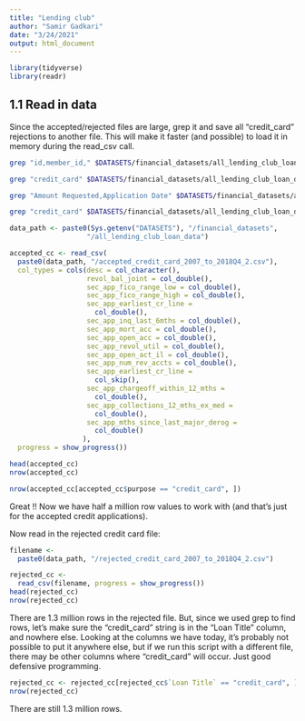```yaml
---
title: "Lending club"
author: "Samir Gadkari"
date: "3/24/2021"
output: html_document
---
```


```r
library(tidyverse)
library(readr)
```

## 1.1 Read in data
Since the accepted/rejected files are large, grep it and save all
"credit_card" rejections to another file. This will make it faster
(and possible) to load it in memory during the read_csv call.

```bash
grep "id,member_id," $DATASETS/financial_datasets/all_lending_club_loan_data/accepted_2007_to_2018Q4_2.csv > $DATASETS/financial_datasets/all_lending_club_loan_data/accepted_credit_card_2007_to_2018Q4_2.csv

grep "credit_card" $DATASETS/financial_datasets/all_lending_club_loan_data/accepted_2007_to_2018Q4_2.csv >> $DATASETS/financial_datasets/all_lending_club_loan_data/accepted_credit_card_2007_to_2018Q4_2.csv

grep "Amount Requested,Application Date" $DATASETS/financial_datasets/all_lending_club_loan_data/rejected_2007_to_2018Q4_2.csv > $DATASETS/financial_datasets/all_lending_club_loan_data/rejected_credit_card_2007_to_2018Q4_2.csv

grep "credit_card" $DATASETS/financial_datasets/all_lending_club_loan_data/rejected_2007_to_2018Q4_2.csv >> $DATASETS/financial_datasets/all_lending_club_loan_data/rejected_credit_card_2007_to_2018Q4_2.csv
```

```r
data_path <- paste0(Sys.getenv("DATASETS"), "/financial_datasets",
                   "/all_lending_club_loan_data")

accepted_cc <- read_csv(
  paste0(data_path, "/accepted_credit_card_2007_to_2018Q4_2.csv"),
  col_types = cols(desc = col_character(),
                   revol_bal_joint = col_double(),
                   sec_app_fico_range_low = col_double(), 
                   sec_app_fico_range_high = col_double(),
                   sec_app_earliest_cr_line =
                     col_double(),    
                   sec_app_inq_last_6mths = col_double(),
                   sec_app_mort_acc = col_double(),
                   sec_app_open_acc = col_double(),
                   sec_app_revol_util = col_double(),
                   sec_app_open_act_il = col_double(),    
                   sec_app_num_rev_accts = col_double(),
                   sec_app_earliest_cr_line = 
                     col_skip(),
                   sec_app_chargeoff_within_12_mths =
                     col_double(),
                   sec_app_collections_12_mths_ex_med =
                     col_double(),
                   sec_app_mths_since_last_major_derog =
                     col_double()
                  ),
  progress = show_progress())

head(accepted_cc)
nrow(accepted_cc)
```
```r
nrow(accepted_cc[accepted_cc$purpose == "credit_card", ])
```

Great !! Now we have half a million row values to work with (and that's
just for the accepted credit applications).

Now read in the rejected credit card file:

```r
filename <- 
  paste0(data_path, "/rejected_credit_card_2007_to_2018Q4_2.csv")

rejected_cc <-
  read_csv(filename, progress = show_progress())
head(rejected_cc)
nrow(rejected_cc)
```
There are 1.3 million rows in the rejected file. But, since we used
grep to find rows, let's make sure the "credit_card" string is in the
"Loan Title" column, and nowhere else. Looking at the columns we have
today, it's probably not possible to put it anywhere else, but
if we run this script with a different file, there may be other
columns where "credit_card" will occur. Just good defensive programming.

```r
rejected_cc <- rejected_cc[rejected_cc$`Loan Title` == "credit_card", ]
nrow(rejected_cc)
```
There are still 1.3 million rows.
